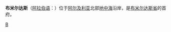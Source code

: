 {{Infobox Settlement
| name = 布米尔达斯<br/>بومرداس
| image_skyline = 
| imagesize = 
| image_caption = 
| image_flag = 
| image_shield = 
| pushpin_map = Algeria
| pushpin_label_position = bottom
| subdivision_type = 国家
| subdivision_name = {{ALG}}
| subdivision_type1 = [[阿尔及利亚行政区划|省]]
| subdivision_name1 = [[布米尔达斯省|布米尔达斯省]]
| subdivision_type2 = 
| subdivision_name2 = 
| elevation_m = 
| elevation_ft = 
| area_total_km2 = 
| population_as_of = 
| population_total = 
| population_density_km2 = 
| timezone = 
| utc_offset = 
| timezone_DST = 
| utc_offset_DST = 
| latd = 36
| latm = 46
| lats = 
| latNS = N
| longd = 3
| longm = 29
| longs = 
| longEW = E
| website =  
}}
'''布米尔达斯'''（[[阿拉伯语|阿拉伯语]]：'''{{rtl-lang|ar|بومرداس}}'''）位于[[阿尔及利亚|阿尔及利亚]]北部[[地中海|地中海]]沿岸，是[[布米尔达斯省|布米尔达斯省]]的首府。

{{Algeria-stub}}

[[Category:阿尔及利亚城市|B]]